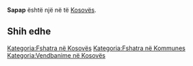 {{Fshat në Kosovës
 | Emri                = Sapap
| srp_N_name = Sapap
| srp_N_FULL_NAME_RO = Sapap
| srp_N_FULL_NAME_ND_RO = Sapap
| srp_N_SORT_NAME_RG = SAPAP
| srp_N_FULL_NAME_RG = Sapap
| srp_N_FULL_NAME_ND_RG = Sapap

 | Emri (Rasa dhanore) = 
 | Figura              = 
 | Shteti              = Kosovo
 | Komuna              = 
 | Kodi postar         = 
 | Sipërfaqja          = 

 | Popullsia           = 

 | Regj. i popullsisë  = 
 | Dend. e popullsisë  = 
 | Faqja zyrtare       = 
 <!--- Koordinatat ----> 
 | Gjerësia            = 42.830278
 | Gjatësia            = 20.643056
 | Lartësia            = 
}}
'''Sapap''' është një [[]] në [[]] të [[Kosovës]].

<!-- == Gjeografia == -->
<!-- == Historia == -->
<!-- == Demografia == -->
== Shih edhe ==
{{Komuna }}
{{Kosovo-Administrata-Cung}}

[[Kategoria:Fshatra në Kosovës]]
[[Kategoria:Fshatra në Kommunes ]]
[[Kategoria:Vendbanime në Kosovës]]